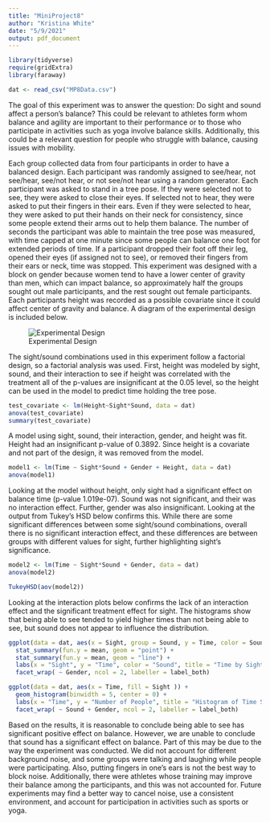 ---
title: "MiniProject8"
author: "Kristina White"
date: "5/9/2021"
output: pdf_document
---

```{r, echo=FALSE, warning=FALSE, message=FALSE}
library(tidyverse)
require(gridExtra)
library(faraway)

```

```{r, echo=FALSE, warning=FALSE, message=FALSE}
dat <- read_csv("MP8Data.csv")
```

The goal of this experiment was to answer the question: Do sight and sound affect a person's balance?  This could be relevant to athletes form whom balance and agility are important to their performance or to those who participate in activities such as yoga involve balance skills.  Additionally, this could be a relevant question for people who struggle with balance, causing issues with mobility.  

Each group collected data from four participants in order to have a balanced design. Each participant was randomly assigned to see/hear, not see/hear, see/not hear, or not see/not hear using a random generator.  Each participant was asked to stand in a tree pose.  If they were selected not to see, they were asked to close their eyes.  If selected not to hear, they were asked to put their fingers in their ears. Even if they were selected to hear, they were asked to put their hands on their neck for consistency, since some people extend their arms out to help them balance. The number of seconds the participant was able to maintain the tree pose was measured, with time capped at one minute since some people can balance one foot for extended periods of time. If a participant dropped their foot off their leg, opened their eyes (if assigned not to see), or removed their fingers from their ears or neck, time was stopped.  This experiment was designed with a block on gender because women tend to have a lower center of gravity than men, which can impact balance, so approximately half the groups sought out male participants, and the rest sought out female participants. Each participants height was recorded as a possible covariate since it could affect center of gravity and balance. A diagram of the experimental design is included below. 



![Experimental Design]("C:/Users/klwhi/OneDrive/Pictures/Saved Pictures/ExperimentalDesign.jpg")




The sight/sound combinations used in this experiment follow a factorial design, so a factorial analysis was used.  First, height was modeled by sight, sound, and their interaction to see if height was correlated with the treatment all of the p-values are insignificant at the 0.05 level, so the height can be used in the model to predict time holding the tree pose.  

```{r, echo=FALSE, warning=FALSE, message=FALSE}
test_covariate <- lm(Height~Sight*Sound, data = dat)
anova(test_covariate)
summary(test_covariate)
```


A model using sight, sound, their interaction, gender, and height was fit.  Height had an insignificant p-value of 0.3892.  Since height is a covariate and not part of the design, it was removed from the model. 



```{r, echo=FALSE, warning=FALSE, message=FALSE}
model1 <- lm(Time ~ Sight*Sound + Gender + Height, data = dat)
anova(model1)
```

Looking at the model without height, only sight had a significant effect on balance time (p-value 1.019e-07).  Sound was not significant, and their was no interaction effect.  Further, gender was also insignificant.  Looking at the output from Tukey's HSD below confirms this. While there are some significant differences between some sight/sound combinations, overall there is no significant interaction effect, and these differences are between groups with different values for sight, further highlighting sight's significance. 


```{r, echo=FALSE, warning=FALSE, message=FALSE}
model2 <- lm(Time ~ Sight*Sound + Gender, data = dat)
anova(model2)
```

```{r, echo=FALSE, warning=FALSE, message=FALSE}
TukeyHSD(aov(model2))
```


Looking at the interaction plots below confirms the lack of an interaction effect and the significant treatment effect for sight. The histograms show that being able to see tended to yield higher times than not being able to see, but sound does not appear to influence the distribution.  

```{r, echo=FALSE, warning=FALSE, message=FALSE}
ggplot(data = dat, aes(x = Sight, group = Sound, y = Time, color = Sound)) +
  stat_summary(fun.y = mean, geom = "point") +
  stat_summary(fun.y = mean, geom = "line") + 
  labs(x = "Sight", y = "Time", color = "Sound", title = "Time by Sight and Sound")+
  facet_wrap( ~ Gender, ncol = 2, labeller = label_both)
```





```{r, echo=FALSE, warning=FALSE, message=FALSE}
ggplot(data = dat, aes(x = Time, fill = Sight )) + 
  geom_histogram(binwidth = 5, center = 0) + 
  labs(x = "Time", y = "Number of People", title = "Histogram of Time Spent in Tree Pose")+
  facet_wrap( ~ Sound + Gender, ncol = 2, labeller = label_both)
```

Based on the results, it is reasonable to conclude being able to see has significant positive effect on balance.  However, we are unable to conclude that sound has a significant effect on balance.  Part of this may be due to the way the experiment was conducted.  We did not account for different background noise, and some groups were talking and laughing while people were participating. Also, putting fingers in one's ears is not the best way to block noise.  Additionally, there were athletes whose training may improve their balance among the participants, and this was not accounted for.  Future experiments may find a better way to cancel noise, use a consistent environment, and account for participation in activities such as sports or yoga.  


